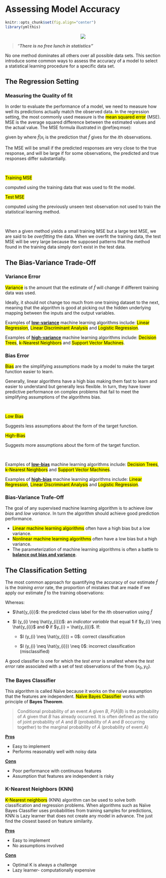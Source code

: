 # Assessing Model Accuracy

```r
knitr::opts_chunk$set(fig.align="center")
library(ymlthis)
```

<center>![](img/illos/01-accuracy.png)</center>


> _"**There is no free lunch in statistics"**_

No one method dominates all others over all possible data sets. This section introduce some common ways to assess the accuracy of a model to select a statistical learning procedure for a specific data set.


## The Regression Setting

### Measuring the Quality of fit

In order to evaluate the performance of a model, we need to measure how well its predictions actually match the observed data. In the regression setting, the most commonly used measure is the <mark class="def">mean squared error</mark> (MSE). MSE is the average squared difference between the estimated values and the actual value. The MSE formula illustrated in \@ref(eq:mse):

:::formula
\begin{equation}
\Large MSE = \frac{1}{n}\sum_{i = 1}^{n} (y_{n} - \hat{f}(x_{i})^2
(\#eq:mse) 
\end{equation}
:::

given by where $\hat{f}(x_{i}$ is the prediction that $\hat{f}$ gives for the $i$th observations.

The MSE will be small if the predicted responses are very close to the true response, and will be large if for some observations, the predicted and true responses differ substantially.

<br>

:::def
<div class="split">
<div class="split1">

<mark class="def">Training MSE</mark> 

computed using the training data that was used to fit the model.

</div>

<div class="split2">

<mark class="def">Test MSE</mark> 

computed using the previously unseen test observation not used to train the statistical learning method.

</div>
</div>
:::

</br>


When a given method yields a small training MSE but a large test MSE, we are said to be _overfitting_ the data. When we overfit the training data, the test MSE will be very large because the supposed patterns that the method found in the training data simply don't exist in the test data.

## The Bias-Variance Trade-Off

### Variance Error{#Variance-Error}

<mark class="def">Variance</mark> is the amount that the estimate of $\hat{f}$ will change if different training data was used.

Ideally, it should not change too much from one training dataset to the next, meaning that the algorithm is good at picking out the hidden underlying mapping between the inputs and the output variables.

:::hat
Examples of <u><strong>low-variance</u></strong> machine learning algorithms include: <mark class="example">Linear Regression</mark>, <mark class="example">Linear Discriminant Analysis</mark> and <mark class="example">Logistic Regression</mark>.

Examples of <u><strong>high-variance</u></strong> machine learning algorithms include: <mark class="example">Decision Trees</mark>, <mark class="example">k-Nearest Neighbors</mark> and <mark class="example">Support Vector Machines</mark>.
:::

### Bias Error{#Bias-Error}

<mark class="def">Bias</mark> are the simplifying assumptions made by a model to make the target function easier to learn.

Generally, linear algorithms have a high bias making them fast to learn and easier to understand but generally less flexible. In turn, they have lower predictive performance on complex problems that fail to meet the simplifying assumptions of the algorithms bias.

<br>

:::def
<div class="split">
<div class="split1">

<mark class="def">Low Bias</mark> 

Suggests less assumptions about the form of the target function.


</div>

<div class="split2">

<mark class="def">High-Bias</mark>

Suggests more assumptions about the form of the target function.

</div>
</div>
:::

</br>


:::hat
Examples of <u><strong>low-bias</u></strong> machine learning algorithms include: <mark class="example">Decision Trees</mark>, <mark class="example">k-Nearest Neighbors</mark> and <mark class="example">Support Vector Machines</mark>.

Examples of <u><strong>high-bias</u></strong> machine learning algorithms include: <mark class="example">Linear Regression</mark>, <mark class="example">Linear Discriminant Analysis</mark> and <mark class="example">Logistic Regression</mark>.
:::


### Bias-Variance Trafe-Off

The goal of any supervised machine learning algorithm is to achieve _low bias_ and _low variance_. In turn the algorithm should achieve good prediction performance.

* <mark class="def">Linear machine learning algorithms</mark> often have a high bias but a low variance.
* <mark class="def">Nonlinear machine learning algorithms</mark> often have a low bias but a high variance.
* The parameterization of machine learning algorithms is often a battle to <u><strong>balance out bias and variance</u></strong>.

## The Classification Setting

The most common approach for quantifying the accuracy of our estimate $\hat{f}$ is the _training error_ rate, the proportion of mistakes that are made if we apply our estimate $\hat{f}$ to the training observations:

:::formula
\begin{equation}
\frac{1}{n}\sum_{i = 1}^{n} I (y_{i} \neq \hat{y_{i}})
(\#eq:ter) 
\end{equation}
:::

Whereas:

* $\hat{y_{i}}$: the predicted class label for the $i$th observation using $\hat{f}$

* $I (y_{i} \neq \hat{y_{i}})$: an _indicator variable_ that equal **1** if $y_{i} \neq \hat{y_{i}}$ and **0** if $y_{i} = \hat{y_{i}}$. If:

  * $I (y_{i} \neq \hat{y_{i}}) = 0$: correct classification
  
  * $I (y_{i} \neq \hat{y_{i}}) \neq 0$: incorrect classification (misclassified)

A good classifier is one for which the _test error_ is smallest where the _test error_ rate associated with a set of test observations of the from $(x_{0}, y_{0})$.

### The Bayes Classifier{#bayes}

This algorithm is called Naïve because it works on the naïve assumption that the features are independent. <mark class="def">Naïve Bayes Classifier</mark> works with principle of **Bayes Theorem**.

> Conditional probability of an event $A$ given $B$, $P(A|B)$ is the probability of $A$ given that $B$ has already occurred. It is often defined as the ratio of joint probability of $A$ and $B$ (probability of $A$ and $B$ occurring together) to the marginal probability of $A$ (probability of event $A$)

:::tip
  <u><strong>Pros</u></strong>

  * Easy to implement
  * Performs reasonably well with noisy data

  <u><strong>Cons</u></strong>

  * Poor performance with continuous features
  * Assumption that features are independent is risky


:::

### K-Nearest Neighbors (KNN){#KNN}

<mark class="def">K-Nearest neighbors</mark> (KNN) algorithm can be used to solve both classification and regression problems. When algorithms such as Naïve Bayes Classifier uses probabilities from training samples for predictions, KNN is Lazy learner that does not create any model in advance. The just find the closest based on feature similarity.

:::tip
  <u><strong>Pros</u></strong>

  * Easy to implement
  * No assumptions involved

  <u><strong>Cons</u></strong>

  * Optimal K is always a challenge
  * Lazy learner- computationally expensive
:::
